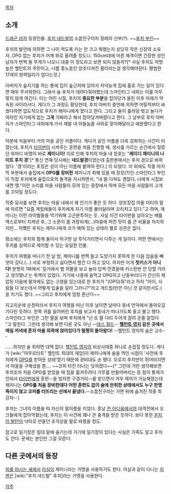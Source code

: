 [[목차]]
== 소개 ==
[[드래곤 라자]] 등장인물. [[후치 네드발]]의 소꿉친구이자 장래의 신부(?). ~~[[후치 부인]]~~

후치의 발언에 의하면 그 나이 먹도록 키는 안 크고 뭐했는지 상당히 작은 신장의 소유자. OPG 없는 후치가 어깨 위로 올려줄 정도니. 150cm대에 마른 체격이면 건장한 성인 남자가 번쩍 들 무게가 나오니 대충 이 정도라고 보면 되지 않을까?[* 사실 후치도 악명높은 헬턴트의 주민이고, 나름 중노동인 양초다져진 몸이라는걸 생각해야된다. 평범한 17세의 완력일리가 업다는것.]

아버지가 숲지기를 하는 통에 집이 숲근처에 있어서 저녁늦게 집에 홀로 가는 일이 있다면 매우 무서워한다. 그래서 늘 후치가 데려다줘야했는데 스마인타그 내외는 이를 아무렇지 않게 여긴다. 이는 어린 시절, 후치의 '''중요한 부분'''을 잡아당겨 울린 이후 미래가 약속된 사이라서다. 게다가 그 과정도 황당한데, 후치 아버지 증언에 의하면 어릴적부터 싸웠다하면 압도적으로 후치가 제미니에게 졌다고 한다. 그리고 둘이 훌러덩 벗고 놀다가 여자인 자기에게 없는 '''그게''' 가짜라고 해서 잡아당겨버렸다고 한다. 그 날부로 후치 아버지가 스마인타그 내외에게 가서 제발 내 아들놈좀 사위로 맞이해달라고 애원했다고 한다.

덕분에 처음부터 거의 마을 공인 커플이다. 게다가 공인 커플을 더욱 강화하는 사건이 터졌는데, 후치가 [[타이번]]이 시켜주는 훈련을 처음 진행할 때, 생사를 가르는 순간에서 질렀던 외마디 비명이 바로 '''제미니이!''' 이로 인해 후치의 마을 내 칭호는 "'''레이디 제미니의 나이트 후치 경'''"[* 통신 연재 당시에는 '''네드발경'''이었는데 출판본에서는 후치 경으로 바뀌었다. '경'이라는 호칭은 성이 아닌 이름에 붙여야 한다.] 이 되었다. 이 외에도 작중 마지막 부분에서 술집에서 '''OPG를 장비한''' 제미니가 취해 있을 때 장모(?)인 스마인타그 부인이 직접 후치에게 술집으로의 돌격을 지시하면서, "내 딸 다쳐도 괜찮다, 너에게 시집보내면 땡."이란 소리를 마을 사람들이 모여 있는 광장에서 하며 모든 마을 사람들이 고개를 끄덕일 정도다. 

작중 묘사를 보면 후치는 마을 내에서 꽤 인기가 좋은 듯 하다. 양조장집 아들 미티의 말에 따르면 "요즘 계집애들이 후치에게 자기 이름 불러달라며 꼬리치고 있다."고 하며, 제미니는 이런 라이벌들을 막기위해 고군분투하는 듯. 사실 이건 타이번을 날아오는 배틀 액스로부터 지켜낸 후, 그 소문이 좀 과장되게(…)마을에 퍼진 탓이 좀 큰 비율을 차지하지만... 어쨌든 후치는 제미니에게 코가 꿰여 있는 상태라 별로 상관은 없다.

평소에는 후치와 함께 둘이서 허구한 날 투닥거리면서 다투는 게 일이다. 어떤 면에서는 후치를 실력으로 제어할 수 있는 유일한 인물. 

후치가 여행을 떠나기 전 날 밤, 제미니를 번쩍 들고 도망가지 못하게 한 다음 입술을 빼앗아 갔다.(…) 서로 부정하고 싫다면서 할건 다 하고 있다. 하지만 이게 '''첫키스가 아니다!''' 분명히 1화에서 '길가에서 뱀 허물을 보고 놀라 답싹 안겼을때 키스한번 안 당할 거라고 생각했냐'는 독백이 있었다. 거기에 나중에 술먹고 OPG끼고 난동부리다가 간신히 제압된 다음에 팔자에도 없는 고생을 있는대로 한 후치가 "(OPG)줘"라고 하자 "아이, 사람들 다 보는데서 어떻게 입술을 달라 그러니?"라고 개드립(만은 아닌 것 같지만서도.)을 치기도 했다. ~~그리고 후치에게 엄청 혼난다~~

지고지순에 순정파라서 후치가 여행을 떠난 이후 날이면 날마다 동네 언덕에서 돌아오길 기다린 듯하다. 한쪽 귀를 잃어버린 후치를 보고서 동네가 떠나가도록 울고 불고 했다. 스마인타그 부인은 그런 딸을 보며 후치에게 "난 또 팔 다리 두어개 잘려 온줄 알았다 "고 말한다. 그런데 생각해 보면 다른 곳도 아닌 --[[데스 월드]]-- '''[[헬턴트 영지]] 같은 곳에서 매일 저녁에 혼자 마을 외곽에 앉아있다가 멀쩡히 돌아왔다!''' --헬턴트 영지의 숨은 고수-- 

……하지만 술 취하면 대책 없다. [[헬턴트 영지]]의 비상사태중 하나로 손꼽힐 정도다. 게다가 [wiki:"아무르타트" 헬턴트 최대의 재앙]이 제미니에게 술을 먹인 시점이 '사전에 후치에게 [[OPG]]를 받아둔 상태'였기 때문에 경비대도 손 뗐다. 오로지 후치만이 쥐어터지면서 마을을 구해냈을 뿐.... ~~코피 터진 터너는 잊혀졌다~~[* 그런데 가만 생각해보면 후치조차 처음 OPG를 받았을 때 짐을 옮겨주려다 가루를 만들어버리는 등 힘이 통제가 안되서 [[타이번]]에게 훈련--을 빙자한 구경거리--를 받으면서 겨우 제어가 가능해졌는데 제미니는 '''OPG를 처음 장비한데다 어떤 훈련도 없이 술에 만취한 상태에서도 누구 한명 죽이지 않고 코피를 터뜨리는 선에서 끝냈다.'''--소꿉친구라는 가면 뒤에 숨겨진 작중 최강자--]

후치는 그녀의 이름을 따 자신의 말이름을 지었다. 훗날 [[칸 아디움]]에서의 대격전에서 오크들에게 잡아먹혔는데, 후치는 이 사건에 꽤나 큰 충격을 받은 듯하다. 보다 못한 [[운차이 발탄]]이 낙타로 만들던 조각상을 말로 바꿨을 정도.

참고로 일기장은 침대 밑에 숨기는데 거기에 일기장이 있다는 사실은 가족도 알고 후치도 안다. 문제는 본인만 그걸 모른다.

== 다른 곳에서의 등장 ==
[[피를 마시는 새]]에서 [[아실]]이 제미니라는 가명을 사용하기도 한다. 아실과 같이 다니는 [[지멘]]은 [wiki:"후치 네드발" 후치]라는 가명을 사용한다.

[[각주]]
